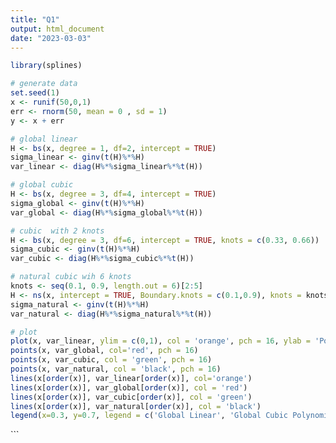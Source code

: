 ```yaml
---
title: "Q1"
output: html_document
date: "2023-03-03"
---
```


```r
library(splines)

# generate data
set.seed(1)
x <- runif(50,0,1)
err <- rnorm(50, mean = 0 , sd = 1)
y <- x + err

# global linear
H <- bs(x, degree = 1, df=2, intercept = TRUE)  
sigma_linear <- ginv(t(H)%*%H)
var_linear <- diag(H%*%sigma_linear%*%t(H))

# global cubic 
H <- bs(x, degree = 3, df=4, intercept = TRUE)
sigma_global <- ginv(t(H)%*%H)
var_global <- diag(H%*%sigma_global%*%t(H))

# cubic  with 2 knots 
H <- bs(x, degree = 3, df=6, intercept = TRUE, knots = c(0.33, 0.66))
sigma_cubic <- ginv(t(H)%*%H)
var_cubic <- diag(H%*%sigma_cubic%*%t(H))

# natural cubic wih 6 knots
knots <- seq(0.1, 0.9, length.out = 6)[2:5] 
H <- ns(x, intercept = TRUE, Boundary.knots = c(0.1,0.9), knots = knots)
sigma_natural <- ginv(t(H)%*%H)
var_natural <- diag(H%*%sigma_natural%*%t(H))

# plot
plot(x, var_linear, ylim = c(0,1), col = 'orange', pch = 16, ylab = 'Pointwise Variances', xlab = 'X')
points(x, var_global, col='red', pch = 16)
points(x, var_cubic, col = 'green', pch = 16)
points(x, var_natural, col = 'black', pch = 16)
lines(x[order(x)], var_linear[order(x)], col='orange')
lines(x[order(x)], var_global[order(x)], col = 'red')
lines(x[order(x)], var_cubic[order(x)], col = 'green')
lines(x[order(x)], var_natural[order(x)], col = 'black')
legend(x=0.3, y=0.7, legend = c('Global Linear', 'Global Cubic Polynomial', 'Global Spline - 2 knots', 'Natural Cubic Spline - 6 knots'),col = c('orange', 'red', 'green', 'black'), lty = 1)

```

```